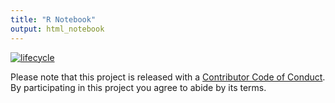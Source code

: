 ```yaml
---
title: "R Notebook"
output: html_notebook
---
```



[![lifecycle](https://img.shields.io/badge/lifecycle-experimental-orange.svg)](https://www.tidyverse.org/lifecycle/#experimental)
                                                                                 
  Please note that this project is released with a [Contributor Code of Conduct](CODE_OF_CONDUCT.md).
  By participating in this project you agree to abide by its terms.


##